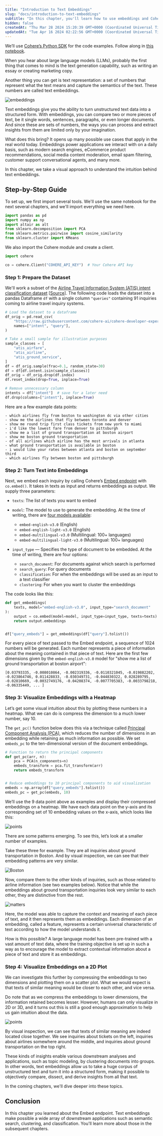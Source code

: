 ```yaml
---
title: "Introduction to Text Embeddings"
slug: "docs/introduction-to-text-embeddings"
subtitle: "In this chapter, you'll learn how to use embeddings and Cohere's Embed endpoint to explore and get insights on a dataset of sentences"
hidden: false
createdAt: "Thu Mar 28 2024 15:20:39 GMT+0000 (Coordinated Universal Time)"
updatedAt: "Tue Apr 16 2024 02:22:56 GMT+0000 (Coordinated Universal Time)"
---
```

We’ll use [Cohere’s Python SDK](/reference/about?ref=txt.cohere.com#python) for the code examples. Follow along in [this notebook](https://github.com/cohere-ai/cohere-developer-experience/blob/main/notebooks/llmu/Introduction_Text_Embeddings.ipynb).

When you hear about large language models (LLMs), probably the first thing that comes to mind is the text generation capability, such as writing an essay or creating marketing copy.

Another thing you can get is text representation: a set of numbers that represent what the text means and capture the semantics of the text. These numbers are called text embeddings.

<img src='../../../assets/images/2b13b38-image.png' alt='embeddings' />


Text embeddings give you the ability to turn unstructured text data into a structured form. With embeddings, you can compare two or more pieces of text, be it single words, sentences, paragraphs, or even longer documents. And since these are sets of numbers, the ways you can process and extract insights from them are limited only by your imagination.

What does this bring? It opens up many possible use cases that apply in the real world today. Embeddings power applications we interact with on a daily basis, such as modern search engines, eCommerce product recommendations, social media content moderation, email spam filtering, customer support conversational agents, and many more.

In this chapter, we take a visual approach to understand the intuition behind text embeddings. 

## Step-by-Step Guide

To set up, we first import several tools. We'll use the same notebook for the next several chapters, and we'll import everything we need here.

```python PYTHON
import pandas as pd
import numpy as np
import altair as alt
from sklearn.decomposition import PCA
from sklearn.metrics.pairwise import cosine_similarity
from sklearn.cluster import KMeans
```

We also import the Cohere module and create a client.

```python PYTHON
import cohere

co = cohere.Client("COHERE_API_KEY")  # Your Cohere API key
```

### Step 1: Prepare the Dataset

We'll work a subset of the [Airline Travel Information System (ATIS) intent classification dataset](https://www.kaggle.com/datasets/hassanamin/atis-airlinetravelinformationsystem?select=atis_intents_train.csv) \[[Source](https://aclanthology.org/H90-1021/)]. The following code loads the dataset into a pandas Dataframe `df` with a single column `"queries"` containing 91 inquiries coming to airline travel inquiry systems. 

```python PYTHON
# Load the dataset to a dataframe
df_orig = pd.read_csv(
    "https://raw.githubusercontent.com/cohere-ai/cohere-developer-experience/main/notebooks/data/atis_intents_train.csv",
    names=["intent", "query"],
)

# Take a small sample for illustration purposes
sample_classes = [
    "atis_airfare",
    "atis_airline",
    "atis_ground_service",
]
df = df_orig.sample(frac=0.1, random_state=30)
df = df[df.intent.isin(sample_classes)]
df_orig = df_orig.drop(df.index)
df.reset_index(drop=True, inplace=True)

# Remove unnecessary column
intents = df["intent"]  # save for a later need
df.drop(columns=["intent"], inplace=True)
```

Here are a few example data points:

```
- which airlines fly from boston to washington dc via other cities
- show me the airlines that fly between toronto and denver
- show me round trip first class tickets from new york to miami
- i'd like the lowest fare from denver to pittsburgh
- show me a list of ground transportation at boston airport
- show me boston ground transportation
- of all airlines which airline has the most arrivals in atlanta
- what ground transportation is available in boston
- i would like your rates between atlanta and boston on september third
- which airlines fly between boston and pittsburgh
```

### Step 2: Turn Text into Embeddings

Next, we embed each inquiry by calling Cohere’s [Embed endpoint](/reference/embed?ref=txt.cohere.com&__hstc=14363112.fb39cf5aec47995e64cd26603e2e04d9.1682489949734.1683512904818.1683517385804.31&__hssc=14363112.72.1683517385804&__hsfp=3640182760%22%3EEmbed) with `co.embed()`. It takes in texts as input and returns embeddings as output. We supply three parameters:

- `texts`: The list of texts you want to embed

- `model`: The model to use to generate the embedding. At the time of writing, there are [four models available](/docs/embed-2):

  - `embed-english-v3.0` (English)
  - `embed-english-light-v3.0` (English)
  - `embed-multilingual-v3.0` (Multilingual: 100+ languages)
  - `embed-multilingual-light-v3.0` (Multilingual: 100+ languages)

- `input_type` — Specifies the type of document to be embedded. At the time of writing, there are four options:
  - `search_document`: For documents against which search is performed
  - `search_query`: For query documents
  - `classification`: For when the embeddings will be used as an input to a text classifier
  - `clustering`: For when you want to cluster the embeddings

The code looks like this:

```python PYTHON
def get_embeddings(
    texts, model="embed-english-v3.0", input_type="search_document"
):
    output = co.embed(model=model, input_type=input_type, texts=texts)
    return output.embeddings


df["query_embeds"] = get_embeddings(df["query"].tolist())
```

For every piece of text passed to the Embed endpoint, a sequence of 1024 numbers will be generated. Each number represents a piece of information about the meaning contained in that piece of text. Here are the first few dimensions given by the `embed-english-v3.0` model for "show me a list of ground transportation at boston airport":

```
[0.03793335, -0.008010864, -0.002319336, -0.0110321045, -0.019882202, -0.023864746, 0.011428833, -0.030349731, -0.044830322, 0.028289795, -0.02810669, -0.0032749176, -0.04208374, -0.0077705383, -0.0033798218, -0.06335449, ... ]
```

### Step 3: Visualize Embeddings with a Heatmap

Let’s get some visual intuition about this by plotting these numbers in a heatmap. What we can do is compress the dimension to a much lower number, say 10. 

The `get_pc()` function below does this via a technique called [Principal Component Analysis (PCA)](https://en.wikipedia.org/wiki/Principal_component_analysis), which reduces the number of dimensions in an embedding while retaining as much information as possible. We set `embeds_pc` to the ten-dimensional version of the document embeddings.

```python PYTHON
# Function to return the principal components
def get_pc(arr, n):
    pca = PCA(n_components=n)
    embeds_transform = pca.fit_transform(arr)
    return embeds_transform


# Reduce embeddings to 10 principal components to aid visualization
embeds = np.array(df["query_embeds"].tolist())
embeds_pc = get_pc(embeds, 10)
```

We’ll use the 9 data point above as examples and display their compressed embeddings on a heatmap. We have each data point on the y-axis and its corresponding set of 10 embedding values on the x-axis, which looks like this:


<img src='../../../assets/images/2604a6e-image.png' alt='points' />

There are some patterns emerging. To see this, let’s look at a smaller number of examples.

Take these three for example. They are all inquiries about ground transportation in Boston. And by visual inspection, we can see that their embedding patterns are very similar.

<img src='../../../assets/images/a3157ed-image.png' alt='Boston' />

Now, compare them to the other kinds of inquiries, such as those related to airline information (see two examples below). Notice that while the embeddings about ground transportation inquiries look very similar to each other, they are distinctive from the rest.

<img src='../../../assets/images/31f890b-image.png' alt='matters' />

Here, the model was able to capture the context and meaning of each piece of text, and it then represents them as embeddings. Each dimension of an embedding, called a feature, represents a certain universal characteristic of text according to how the model understands it.

How is this possible? A large language model has been pre-trained with a vast amount of text data, where the training objective is set up in such a way as to encourage the model to extract contextual information about a piece of text and store it as embeddings.

### Step 4: Visualize Embeddings on a 2D Plot

We can investigate this further by compressing the embeddings to two dimensions and plotting them on a scatter plot. What we would expect is that texts of similar meaning would be closer to each other, and vice versa.

Do note that as we compress the embeddings to lower dimensions, the information retained becomes lesser. However, humans can only visualize in 2D or 3D, and it turns out this is still a good enough approximation to help us gain intuition about the data.


<img src='../../../assets/images/d2cd5b2-Screenshot_2024-03-29_at_1.37.12_PM.png' alt='points' />

By visual inspection, we can see that texts of similar meaning are indeed located close together. We see inquiries about tickets on the left, inquiries about airlines somewhere around the middle, and inquiries about ground transportation on the top right.

These kinds of insights enable various downstream analyses and applications, such as topic modeling, by clustering documents into groups. In other words, text embeddings allow us to take a huge corpus of unstructured text and turn it into a structured form, making it possible to objectively compare, dissect, and derive insights from all that text.

In the coming chapters, we'll dive deeper into these topics.

## Conclusion

In this chapter you learned about the Embed endpoint. Text embeddings make possible a wide array of downstream applications such as semantic search, clustering, and classification. You'll learn more about those in the subsequent chapters.
